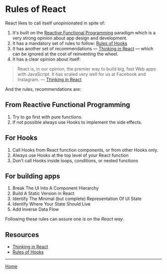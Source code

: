 

<Meta title="Rules of React" component={RulesOfReact} />

# Rules of React

React likes to call itself unopinionated in spite of:

1. It's built on the [Reactive Functional Programming](<(./?path=/docs/thinkinginreact)>) paradigm which is a very strong opinion about app design and development.
2. It has a mandatory set of rules to follow: [Rules of Hooks](https://reactjs.org/docs/hooks-rules.html)
3. It has another set of recommendations &mdash; [Thinking in React](https://reactjs.org/docs/thinking-in-react.html) &mdash; which can be ignored at the cost of reinventing the wheel.
4. It has a clear opinion about itself:

> React is, in our opinion, the premier way to build big, fast Web apps with JavaScript. It has scaled very well for us at Facebook and Instagram. &mdash; [Thinking in React](https://reactjs.org/docs/thinking-in-react.html)

And the rules, recommendations are:

## From Reactive Functional Programming

1. Try to go first with pure functions.
2. If not possible always use Hooks to implement the side effects.

## For Hooks

1. Call Hooks from React function components, or from other Hooks only.
2. Always use Hooks at the top level of your React function
3. Don’t call Hooks inside loops, conditions, or nested functions

## For building apps

1. Break The UI Into A Component Hierarchy
2. Build A Static Version in React
3. Identify The Minimal (but complete) Representation Of UI State
4. Identify Where Your State Should Live
5. Add Inverse Data Flow

Following these rules can assure one is on the _React way_.

## Resources

- [Thinking in React](https://reactjs.org/docs/thinking-in-react.html)
- [Rules of Hooks](https://reactjs.org/docs/hooks-rules.html)

---

[Home](./?path=/docs/home--storybookdocsonly)
